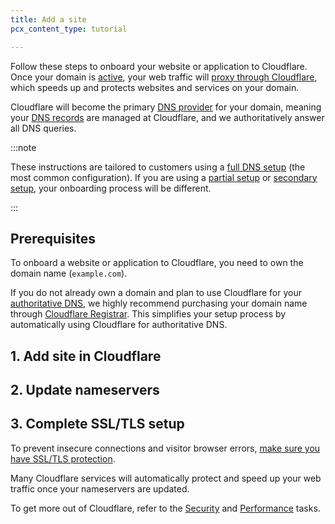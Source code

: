 ```yaml
---
title: Add a site
pcx_content_type: tutorial

---
```



Follow these steps to onboard your website or application to Cloudflare. Once your domain is [active](/dns/zone-setups/reference/domain-status/#active), your web traffic will [proxy through Cloudflare](/fundamentals/concepts/how-cloudflare-works/#cloudflare-as-a-reverse-proxy), which speeds up and protects websites and services on your domain.

Cloudflare will become the primary [DNS provider](/fundamentals/concepts/how-cloudflare-works/#cloudflare-as-a-dns-provider) for your domain, meaning your [DNS records](/dns/concepts/#dns-records) are managed at Cloudflare, and we authoritatively answer all DNS queries.

:::note


These instructions are tailored to customers using a [full DNS setup](/dns/zone-setups/full-setup) (the most common configuration). If you are using a [partial setup](/dns/zone-setups/partial-setup/) or [secondary setup](/dns/zone-setups/zone-transfers/), your onboarding process will be different.


:::

## Prerequisites

To onboard a website or application to Cloudflare, you need to own the domain name (`example.com`).

If you do not already own a domain and plan to use Cloudflare for your [authoritative DNS](/dns/zone-setups/full-setup/), we highly recommend purchasing your domain name through [Cloudflare Registrar](/registrar/get-started/register-domain/). This simplifies your setup process by automatically using Cloudflare for authoritative DNS.

<Render file="disable_dnssec" product="dns" />

## 1. Add site in Cloudflare

<Render file="add-site" product="fundamentals" />

## 2. Update nameservers

<Render file="update-nameservers" product="fundamentals" />

## 3. Complete SSL/TLS setup

To prevent insecure connections and visitor browser errors, [make sure you have SSL/TLS protection](/ssl/get-started/).

Many Cloudflare services will automatically protect and speed up your web traffic once your nameservers are updated.

To get more out of Cloudflare, refer to the [Security](/fundamentals/security/) and [Performance](/fundamentals/performance/) tasks.
